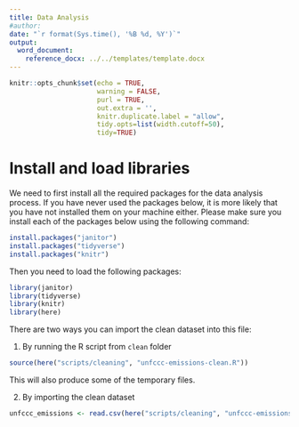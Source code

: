 ```yaml
---
title: Data Analysis
#author:
date: "`r format(Sys.time(), '%B %d, %Y')`"
output:
  word_document:
    reference_docx: ../../templates/template.docx
---
```


```r
knitr::opts_chunk$set(echo = TRUE, 
                      warning = FALSE,
                      purl = TRUE,
                      out.extra = '',
                      knitr.duplicate.label = "allow",
                      tidy.opts=list(width.cutoff=50), 
                      tidy=TRUE)

```

# Install and load libraries

We need to first install all the required packages for the data analysis process. If you have never used the packages below, it is more likely that you have not installed them on your machine either. Please make sure you install each of the packages below using the following command:

```r
install.packages("janitor")
install.packages("tidyverse")
install.packages("knitr")
```

Then you need to load the following packages:

```r
library(janitor)
library(tidyverse)
library(knitr)
library(here)
```

There are two ways you can import the clean dataset into this file:

1. By running the R script from `clean` folder

```r
source(here("scripts/cleaning", "unfccc-emissions-clean.R"))
```

This will also produce some of the temporary files.

2. By importing the clean dataset

```r
unfccc_emissions <- read.csv(here("scripts/cleaning", "unfccc-emissions-clean.csv"))
```
